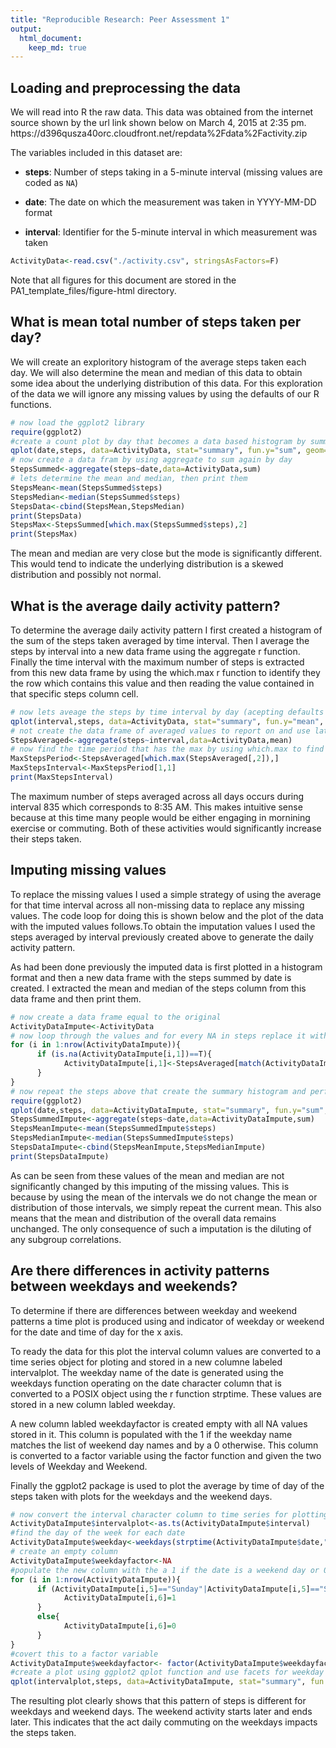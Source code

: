 ```yaml
---
title: "Reproducible Research: Peer Assessment 1"
output: 
  html_document:
    keep_md: true
---
```



## Loading and preprocessing the data
We will read into R the raw data. This data was obtained from the internet source shown by the url link shown below on March 4, 2015 at 2:35 pm.
https://d396qusza40orc.cloudfront.net/repdata%2Fdata%2Factivity.zip

The variables included in this dataset are:

* **steps**: Number of steps taking in a 5-minute interval (missing
    values are coded as `NA`)

* **date**: The date on which the measurement was taken in YYYY-MM-DD
    format

* **interval**: Identifier for the 5-minute interval in which
    measurement was taken


```r
ActivityData<-read.csv("./activity.csv", stringsAsFactors=F)
```

Note that all figures for this document are stored in the PA1_template_files/figure-html directory.

## What is mean total number of steps taken per day?

We will create an exploritory histogram of the average steps taken each day. We will also determine the mean and median of this data to obtain some idea about the underlying distribution of this data. For this exploration of the data we will ignore any missing values by using the defaults of our R functions.

```r
# now load the ggplot2 library
require(ggplot2)
#create a count plot by day that becomes a data based histogram by summing each day's steps
qplot(date,steps, data=ActivityData, stat="summary", fun.y="sum", geom="bar")
# now create a data fram by using aggregate to sum again by day
StepsSummed<-aggregate(steps~date,data=ActivityData,sum)
# lets determine the mean and median, then print them
StepsMean<-mean(StepsSummed$steps)
StepsMedian<-median(StepsSummed$steps)
StepsData<-cbind(StepsMean,StepsMedian)
print(StepsData)
StepsMax<-StepsSummed[which.max(StepsSummed$steps),2]
print(StepsMax)
```

The mean and median are very close but the mode is significantly different. This would tend to indicate the underlying distribution is a skewed distribution and possibly not normal.

## What is the average daily activity pattern?

To determine the average daily activity pattern I first created a histogram of the sum of the steps taken averaged by time interval. Then I average the steps by interval into a new data frame using the aggregate r function. Finally the time interval with the maximum number of steps is extracted from this new data frame by using the which.max r function to identify they the row which contains this value and then reading the value contained in that specific steps column cell.

```r
# now lets aveage the steps by time interval by day (acepting defaults means NA is ignored)
qplot(interval,steps, data=ActivityData, stat="summary", fun.y="mean", geom="bar")
# not create the data frame of averaged values to report on and use later in imputing
StepsAveraged<-aggregate(steps~interval,data=ActivityData,mean)
# now find the time period that has the max by using which.max to find the right row in our data frame we created above
MaxStepsPeriod<-StepsAveraged[which.max(StepsAveraged[,2]),]
MaxStepsInterval<-MaxStepsPeriod[1,1]
print(MaxStepsInterval)
```

The maximum number of steps averaged across all days occurs during interval 835 which corresponds to 8:35 AM. This makes intuitive sense because at this time many people would be either engaging in mornining exercise or commuting. Both of these activities would significantly increase their steps taken. 

## Imputing missing values

To replace the missing values I used a simple strategy of using the average for that time interval across all non-missing data to replace any missing values. The code loop for doing this is shown below and the plot of the data with the imputed values follows.To obtain the imputation values I used the steps averaged by interval previously created above to generate the daily activity pattern.

As had been done previously the imputed data is first plotted in a histogram format and then a new data frame with the steps summed by date is created. I extracted the mean and median of the steps column from this data frame and then print them.

```r
# now create a data frame equal to the original
ActivityDataImpute<-ActivityData
# now loop through the values and for every NA in steps replace it with the average for that time period from the data frame we created above (told you we would use it later)
for (i in 1:nrow(ActivityDataImpute)){
      if (is.na(ActivityDataImpute[i,1])==T){
            ActivityDataImpute[i,1]<-StepsAveraged[match(ActivityDataImpute[i,3],StepsAveraged[,1]),2]
      }
}
# now repeat the steps above that create the summary histogram and perform the calculations to determine and then print the mean and median values
require(ggplot2)
qplot(date,steps, data=ActivityDataImpute, stat="summary", fun.y="sum", geom="bar")
StepsSummedImpute<-aggregate(steps~date,data=ActivityDataImpute,sum)
StepsMeanImpute<-mean(StepsSummedImpute$steps)
StepsMedianImpute<-median(StepsSummedImpute$steps)
StepsDataImpute<-cbind(StepsMeanImpute,StepsMedianImpute)
print(StepsDataImpute)
```

As can be seen from these values of the mean and median are not significantly changed by this imputing of the missing values. This is because by using the mean of the intervals we do not change the mean or distribution of those intervals, we simply repeat the current mean. This also means that the mean and distribution of the overall data remains unchanged. The only consequence of such a imputation is the diluting of any subgroup correlations.


## Are there differences in activity patterns between weekdays and weekends?

To determine if there are differences between weekday and weekend patterns a time plot is produced using and indicator of weekday or weekend for the date and time of day for the x axis.

To ready the data for this plot the interval column values are converted to a time series object for ploting and stored in a new columne labeled intervalplot. The weekday name of the date is generated using the weekdays function operating on the date character column that is converted to a POSIX object using the r function strptime. These values are stored in a new column labled weekday.

A new column labled weekdayfactor is created empty with all NA values stored in it. This column is populated with the 1 if the weekday name matches the list of weekend day names and by a 0 otherwise. This column is converted to a factor variable using the factor function and given the two levels of Weekday and Weekend.

Finally the ggplot2 package is used to plot the average by time of day of the steps taken with plots for the weekdays and the weekend days.

```r
# now convert the interval character column to time series for plotting
ActivityDataImpute$intervalplot<-as.ts(ActivityDataImpute$interval)
#find the day of the week for each date
ActivityDataImpute$weekday<-weekdays(strptime(ActivityDataImpute$date,"%Y-%m-%d"))
# create an empty column
ActivityDataImpute$weekdayfactor<-NA
#populate the new column with the a 1 if the date is a weekend day or 0 if the date is a weekday
for (i in 1:nrow(ActivityDataImpute)){
      if (ActivityDataImpute[i,5]=="Sunday"|ActivityDataImpute[i,5]=="Saturday"){
            ActivityDataImpute[i,6]=1
      }
      else{
            ActivityDataImpute[i,6]=0
      }
}
#covert this to a factor variable
ActivityDataImpute$weekdayfactor<- factor(ActivityDataImpute$weekdayfactor, labels = c("Weekday", "Weekend"))
#create a plot using ggplot2 qplot function and use facets for weekday and weekend
qplot(intervalplot,steps, data=ActivityDataImpute, stat="summary", fun.y="mean", geom="line",facets=weekdayfactor~.,xlab="Time of Day",ylab="Steps")
```

The resulting plot clearly shows that this pattern of steps is different for weekdays and weekend days. The weekend activity starts later and ends later. This indicates that the act daily commuting on the weekdays impacts the steps taken.
